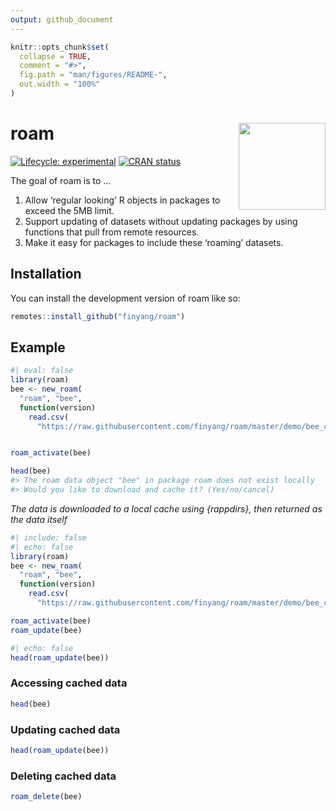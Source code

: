 ```yaml
---
output: github_document
---
```


<!-- README.md is generated from README.Rmd. Please edit that file -->

```r
knitr::opts_chunk$set(
  collapse = TRUE,
  comment = "#>",
  fig.path = "man/figures/README-",
  out.width = "100%"
)
```

# roam <img src="man/figures/logo.svg" align="right" height="139" />

<!-- badges: start -->
[![Lifecycle: experimental](https://img.shields.io/badge/lifecycle-experimental-orange.svg)](https://lifecycle.r-lib.org/articles/stages.html#experimental)
[![CRAN status](https://www.r-pkg.org/badges/version/roam)](https://CRAN.R-project.org/package=roam)
<!-- badges: end -->

The goal of roam is to ...

1. Allow 'regular looking' R objects in packages to exceed the 5MB limit.
2. Support updating of datasets without updating packages by using functions that pull from remote resources.
3. Make it easy for packages to include these 'roaming' datasets.

## Installation

You can install the development version of roam like so:

``` r
remotes::install_github("finyang/roam")
```

## Example

```r
#| eval: false
library(roam)
bee <- new_roam(
  "roam", "bee", 
  function(version) 
    read.csv(
      "https://raw.githubusercontent.com/finyang/roam/master/demo/bee_colonies.csv"))


roam_activate(bee)

head(bee)
#> The roam data object "bee" in package roam does not exist locally
#> Would you like to download and cache it? (Yes/no/cancel) 
```

*The data is downloaded to a local cache using {rappdirs}, then returned as the data itself*

```r
#| include: false
#| echo: false
library(roam)
bee <- new_roam(
  "roam", "bee", 
  function(version) 
    read.csv(
      "https://raw.githubusercontent.com/finyang/roam/master/demo/bee_colonies.csv"))

roam_activate(bee)
roam_update(bee)
```


```r
#| echo: false
head(roam_update(bee))
```

### Accessing cached data

```r
head(bee)
```

### Updating cached data

```r
head(roam_update(bee))
```

### Deleting cached data

```r
roam_delete(bee)
```

